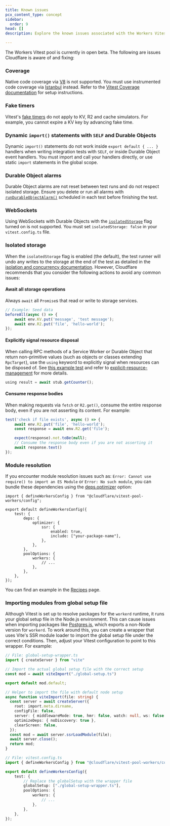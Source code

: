 ```yaml
---
title: Known issues
pcx_content_type: concept
sidebar:
  order: 9
head: []
description: Explore the known issues associated with the Workers Vitest integration.

---
```


The Workers Vitest pool is currently in open beta. The following are issues Cloudflare is aware of and fixing:

### Coverage

Native code coverage via [V8](https://v8.dev/blog/javascript-code-coverage) is not supported. You must use instrumented code coverage via [Istanbul](https://istanbul.js.org/) instead. Refer to the [Vitest Coverage documentation](https://vitest.dev/guide/coverage) for setup instructions.

### Fake timers

Vitest's [fake timers](https://vitest.dev/guide/mocking.html#timers) do not apply to KV, R2 and cache simulators. For example, you cannot expire a KV key by advancing fake time.

### Dynamic `import()` statements with `SELF` and Durable Objects

Dynamic `import()` statements do not work inside `export default { ... }` handlers when writing integration tests with `SELF`, or inside Durable Object event handlers. You must import and call your handlers directly, or use static `import` statements in the global scope.

### Durable Object alarms

Durable Object alarms are not reset between test runs and do not respect isolated storage. Ensure you delete or run all alarms with [`runDurableObjectAlarm()`](/workers/testing/vitest-integration/test-apis/#durable-objects) scheduled in each test before finishing the test.

### WebSockets

Using WebSockets with Durable Objects with the [`isolatedStorage`](/workers/testing/vitest-integration/isolation-and-concurrency) flag turned on is not supported. You must set `isolatedStorage: false` in your `vitest.config.ts` file.

### Isolated storage

When the `isolatedStorage` flag is enabled (the default), the test runner will undo any writes to the storage at the end of the test as detailed in the [isolation and concurrency documentation](/workers/testing/vitest-integration/isolation-and-concurrency/). However, Cloudflare recommends that you consider the following actions to avoid any common issues:

#### Await all storage operations

Always `await` all `Promise`s that read or write to storage services.

```ts
// Example: Seed data
beforeAll(async () => {
	await env.KV.put('message', 'test message');
	await env.R2.put('file', 'hello-world');
});
```

#### Explicitly signal resource disposal

When calling RPC methods of a Service Worker or Durable Object that return non-primitive values (such as objects or classes extending `RpcTarget`), use the `using` keyword to explicitly signal when resources can be disposed of. See [this example test](https://github.com/cloudflare/workers-sdk/tree/main/fixtures/vitest-pool-workers-examples/rpc/test/unit.test.ts#L155) and refer to [explicit-resource-management](/workers/runtime-apis/rpc/lifecycle#explicit-resource-management) for more details.

```ts
using result = await stub.getCounter();
```

#### Consume response bodies

When making requests via `fetch` or `R2.get()`, consume the entire response body, even if you are not asserting its content. For example:

```ts 
test('check if file exists', async () => {
	await env.R2.put('file', 'hello-world');
	const response = await env.R2.get('file');

	expect(response).not.toBe(null);
	// Consume the response body even if you are not asserting it
	await response.text()
});
```

### Module resolution

If you encounter module resolution issues such as: `Error: Cannot use require() to import an ES Module` or `Error: No such module`, you can bundle these dependencies using the [deps.optimizer](https://vitest.dev/config/#deps-optimizer) option:

```tsx
import { defineWorkersConfig } from "@cloudflare/vitest-pool-workers/config";

export default defineWorkersConfig({
	test: {
		deps: {
			optimizer: {
				ssr: {
					enabled: true,
					include: ["your-package-name"],
				},
			},
		},
		poolOptions: {
			workers: {
				// ...
			},
		},
	},
});
```

You can find an example in the [Recipes](/workers/testing/vitest-integration/recipes) page.

### Importing modules from global setup file

Although Vitest is set up to resolve packages for the `workerd` runtime, it runs your global setup file in the Node.js environment. This can cause issues when importing packages like [Postgres.js](https://github.com/cloudflare/workers-sdk/issues/6465), which exports a non-Node version for `workerd`.
To work around this, you can create a wrapper that uses Vite's SSR module loader to import the global setup file under the correct conditions. Then, adjust your Vitest configuration to point to this wrapper. For example:

```ts
// File: global-setup-wrapper.ts
import { createServer } from "vite"

// Import the actual global setup file with the correct setup
const mod = await viteImport("./global-setup.ts")

export default mod.default;

// Helper to import the file with default node setup
async function viteImport(file: string) {
  const server = await createServer({
    root: import.meta.dirname,
    configFile: false,
    server: { middlewareMode: true, hmr: false, watch: null, ws: false },
    optimizeDeps: { noDiscovery: true },
    clearScreen: false,
  });
  const mod = await server.ssrLoadModule(file);
  await server.close();
  return mod;
}
```

```ts
// File: vitest.config.ts
import { defineWorkersConfig } from "@cloudflare/vitest-pool-workers/config";

export default defineWorkersConfig({
	test: {
		// Replace the globalSetup with the wrapper file
		globalSetup: ["./global-setup-wrapper.ts"],
		poolOptions: {
			workers: {
				// ...
			},
		},
	},
});
```
